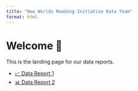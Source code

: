 ```yaml
---
title: "New Worlds Reading Initiative Data Team"
format: html
---
```


# Welcome 👋

This is the landing page for our data reports.

- [📈 Data Report 1](reports/School_level_report_2425/School_Level_Report.html)
- [📊 Data Report 2](reports/report2/Untitled.html)